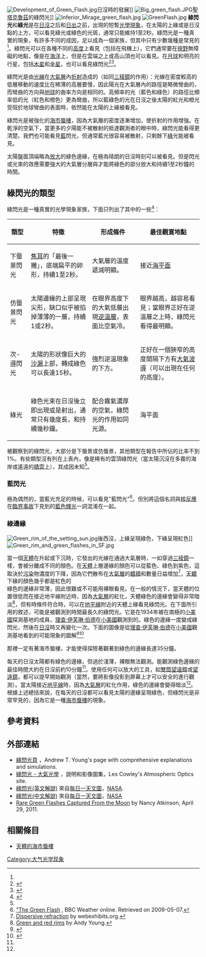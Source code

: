 [[Image:Development_of_Green_Flash.jpg|thumb]]日沒時的發展]]
[[Image:Big_green_flash.JPG|thumb]][[聖塔克魯茲_(加利福尼亞州)|聖塔克魯茲]]的綠閃光]]
[[Image:Inferior_Mirage_green_flash.jpg|thumb]]
[[Image:GreenFlash.jpg|thumb]]
'''綠閃光'''和'''綠光'''是在[[日沒|日沒]]之后和[[日出|日出]]之前，出現的短暫[[光學現象|光學現象]]，在太陽的上緣或是日沒點的上方，可以看見綠光或綠色的光斑，通常只能維持1至2秒。綠閃光是一種真實的現象，有許多不同的成因，足以成為一個家族，但其中只有少數幾種是常見的<ref name="young"/>。綠閃光可以在各種不同的[[高度|高度]]上看見（包括在飛機上），它們通常要在[[視野|視野]]無障礙的地點，像是在[[海洋|海洋]]上，但是在雲端之上或高山頂也可以看見。在[[月球|月球]]和明亮的行星，包括[[木星|木星]]和[[金星|金星]]，也可以看見綠閃光<ref>{{cite web|last=Nave|first=C.R.|title=Red Sunset, Green Flash|url=http://hyperphysics.phy-astr.gsu.edu/hbase/atmos/redsun.html|work=Georgia State University|publisher=HyperPhysics|accessdate=2010-08-11|archive-date=2015-05-06|archive-url=https://web.archive.org/web/20150506080535/http://hyperphysics.phy-astr.gsu.edu/hbase/atmos/redsun.html|dead-url=no}}</ref><ref>{{cite journal|last=O'Connell|first=D.J.K.|title=The green flash and other low sun phenomena|journal=Castel Gandolfo: Vatican Observatory, Ricerche Astronomiche|date=1958|year=1958|volume=4|page=7/192|url=http://articles.adsabs.harvard.edu//full/1958RA......4.....O/0000003.000.html|publisher=Harvard|access-date=2010-10-07|archive-date=2011-06-29|archive-url=https://web.archive.org/web/20110629185818/http://articles.adsabs.harvard.edu//full/1958RA......4.....O/0000003.000.html|dead-url=no}}</ref>。

綠閃光是由[[光線|光線]]在[[地球大氣層|大氣層]]內[[折射|折射]]造成的（如同[[三稜鏡|三稜鏡]]的作用）：光線在密度較高的低層移動的速度比在稀薄的高層要慢，因此陽光在大氣層內的路徑是略微彎曲的，而彎曲的方向與[[地球|地球]]的曲率方向是相同的。高頻率的光（藍色和綠色）的路徑比頻率低的光（紅色和橙色）更為彎曲，所以藍綠色的光在日沒之後太陽的紅光和橙光受阻於地球彎曲的表面時，依然能在太陽的上緣被看見。

綠閃光是被強化的[[天體的海市蜃樓|海市蜃樓]]，因為大氣層的密度逐漸增加，使折射的作用增強。在乾淨的空氣下，當更多的夕陽能不被散射的抵達觀測者的眼中時，綠閃光能看得更清楚。我們也可能看見[[藍色|藍]]閃光，但通常藍光很容易被散射，只剩餘下[[綠色|綠]]光能被看見。

太陽盤面頂端略為[[放大|放大]]的綠色邊緣，在極為晴朗的日沒時刻可以被看見。但是閃光或光束的效應需要強大的大氣層分層與才能將綠色的部分放大和持續1至2秒鐘的時間。

== 綠閃光的類型 ==
綠閃光是一種真實的光學現象家族，下面只列出了其中的一些<ref name="young">{{cite news | author=Young, A. | url=http://mintaka.sdsu.edu/GF/papers/Zenit/glance.html | title=Green flashes at a glance | year=2006 | work=San Diego State University page | accessdate=2009-03-05 | archive-date=2015-03-02 | archive-url=https://web.archive.org/web/20150302210415/http://mintaka.sdsu.edu/GF/papers/Zenit/glance.html | dead-url=no }}</ref>：
{{clear}}

{| class="wikitable"
|-
! 類型 !! 特徵 !! 形成條件 !! 最佳觀賞地點
|- style="background:mintcream"
|下蜃景閃光 || [[詹姆斯·焦耳#分子運動論|焦耳]]的「最後一撇」，底端扁平的卵形，持續1至2秒。 || 大氣層的溫度遞減明顯。 || 接近[[海平面|海平面]]
|-
|仿蜃景閃光||太陽邊緣的上部呈現尖形，缺口似乎被掐掉薄薄的一層，持續1或2秒。|| 在眼界高度下的大氣低層出現[[逆溫層|逆溫層]]，表面比空氣冷。 || 眼界越高，越容易看見；當眼界正好在逆溫層之上時，綠閃光看得最明顯。
|- style="background:mintcream"
| 次-[[大氣波導|導]]閃光 ||太陽的形狀像巨大的[[沙漏|沙漏]]上部，轉成綠色可以長達15秒。|| 強烈逆溫現象的下方。|| 正好在一個狹窄的高度間隔下方有[[大氣波導|大氣波導]]（可以出現在任何的高度）。
|-
| 綠光 || 綠色光束在日沒後立即出現或是射出，通常只有幾度長，和持續幾秒鐘。||配合霧氣濃厚的空氣，綠閃光的作用如同光源。|| 海平面
|}

被觀察到的綠閃光，大部分是下蜃景或仿蜃景，其他類型在報告中所佔的比率不到1%。有些類型沒有列在上表內，像是稀有的雲頂綠閃光（當太陽沉沒在多霧的海岸或遙遠的[[積雲|積雲]]上），其成因未知<ref name="young" />。

=== 藍閃光 ===
極為偶然的，當藍光充足的時候，可以看見"藍閃光"<ref name="bbc">[http://www.bbc.co.uk/weather/features/understanding/greenflash.shtml "The Green Flash] {{Wayback|url=http://www.bbc.co.uk/weather/features/understanding/greenflash.shtml |date=20081216135504 }}, BBC Weather online. Retrieved on 2009-05-07.</ref>。但別將這個名詞與[[核反應|核反應]]在[[臨界事故|臨界事故]]下見到的[[藍色輝光|藍色輝光]]一詞混淆在一起。

=== 綠邊緣 ===
[[Image:Green_rim_of_the_setting_sun.jpg|thumb]]後西沒，上緣呈現綠色，下緣呈現紅色]]
[[Image:Green_rim_and_green_flashes_in_SF.jpg|thumb]]

當一個[[天體|天體]]在升起或下沉時，它發出的光線在通過大氣層時，一如穿過[[三稜鏡|三稜鏡]]一樣，會被分離成不同的顏色。在[[天體|天體]]上層邊緣的顏色可以從藍色、綠色到紫色，這取決於[[大氣污染|污染]]物濃度的下降，因為它們散布在[[大氣層|大氣層]]的[[體積|體積]]和數量日益增加<ref name="Dispersive refraction ">[http://www.webexhibits.org/causesofcolor/13B.html Dispersive refraction] {{Wayback|url=http://www.webexhibits.org/causesofcolor/13B.html |date=20100625220821 }} by webexhibits.org.</ref>，[[天體|天體]]下緣的顏色幾乎都是紅色的<br />綠色的邊緣非常薄，因此很難或不可能用裸眼看見。在一般的情況下，當天體的位置很低而在接近地平線附近時，因為[[大氣層|大氣層]]的紅化，天體綠色的邊緣會變得非常暗淡<ref name="Green and red rims">[http://mintaka.sdsu.edu/GF/explain/simulations/std/rims.html Green and red rims] {{Wayback|url=http://mintaka.sdsu.edu/GF/explain/simulations/std/rims.html |date=20081216135454 }} by Andy Young.</ref>，但有時條件符合時，可以在[[地平線|地平線]]附近的天體上緣看見綠閃光。在下面所引用的敘述，可能是被觀測到時間最長久的綠閃光。它是在1934年被在南極的[[小美國|小美國]]探測基地的成員，[[理查·伊芙琳·伯德|理查·伊芙琳·伯德]]在[[小美國|小美國]]觀測到的。綠色的邊緣一度變成綠閃光，然後在[[日沒|日沒]]時又再變化一次。下面的圖像是從[[理查·伊芙琳·伯德|理查·伊芙琳·伯德]]在[[小美國|小美國]]觀測基地看到的可能現象的圖解<ref name=" `Green Flash' blaze in sky at Little America">{{cite book | title=San Francisco Chronicle| last= Owen| first=R| year=1929| page=5}}</ref><ref name="Annotated bibliography of mirages, green flashes, atmospheric refraction, etc.">{{cite book| title=Annotated bibliography of mirages, green flashes, atmospheric refraction, etc.| last=Andrew| first=Young| url=http://mintaka.sdsu.edu/GF/bibliog/bibliog.html| access-date=2010-01-03| archive-date=2011-03-09| archive-url=https://web.archive.org/web/20110309012628/http://mintaka.sdsu.edu/GF/bibliog/bibliog.html| dead-url=no}}</ref>{{clear}}{{Cquote|見到了半個小時。當目光轉向南方，在表面出現了一個高峰，他們看到了一個很小但燦爛的綠色斑點，掛在位於地平天際線的太陽上緣最後一束陽光之上。它明顯的持續了一段長度的時間，至少有幾秒鐘，然後在消失不久之後又再度出現。雖然，它在地平線上依然會被短暫的打斷，但總共持續了35分鐘。當它消失的瞬間，似乎有個小小的噴出物被關閉，不同的天色造成表面被隔開。即使頭只向上移動幾英吋，它都會從消失又再次出現，最終還是從視野中消失了，它似乎可以如同天線的延伸，從第一次出現的地方重複的向上攀爬。}}

那裡一定有著海市蜃樓，才能使得探險著觀著到綠色的邊緣長達35分鐘。

每天的日沒太陽都有綠色的邊緣，但過於淺薄，裸眼無法觀測。能觀測綠色邊緣的最佳時間大約在日沒前約10分鐘<ref name="Green and red rims"/>。使用任何可以放大的工具，如[[雙筒望遠鏡|雙筒望遠鏡]]或[[望遠鏡|望遠鏡]]，都可以提早開始觀測（當然，要將影像投影到屏幕上才可以安全的進行觀測）。當太陽接近[[地平線|地平線]]時，因為[[大氣層|大氣層]]的紅化作用，綠色的邊緣會變得暗淡<ref name="Green and red rims"/>。根據上述總括來說，在每天的日沒都可以看見太陽的邊緣呈現綠色，但綠閃光是非常罕見的，因為它是一種[[天體的海市蜃樓|海市蜃樓]]的現象。

==參考資料==
{{reflist}}

==外部連結==
{{commons category|Green flash phenomena}}
*[http://mintaka.sdsu.edu/GF/index.html 綠閃光頁] {{Wayback|url=http://mintaka.sdsu.edu/GF/index.html |date=20040603092255 }}，Andrew T. Young's page with comprehensive explanations and simulations.
*[http://www.atoptics.co.uk/atoptics/gf1.htm 綠閃光 - 大氣光學] {{WebCite|url=https://www.webcitation.org/6BcdgAhfm?url=http://www.atoptics.co.uk/atoptics/gf1.htm |date=20121023061915 |dateformat=iso }}，說明和影像圖集，Les Cowley's Atmospheric Optics site.
*[http://antwrp.gsfc.nasa.gov/apod/ap040321.html 綠閃光(英文解說)] {{Wayback|url=http://antwrp.gsfc.nasa.gov/apod/ap040321.html |date=20090825124646 }} 來自[[每日一天文圖|每日一天文圖]]，[[NASA|NASA]].
*[https://web.archive.org/web/20110104125759/http://www.phys.ncku.edu.tw/~astrolab/mirrors/apod/ap040321.html 綠閃光(中文解說)] 來自[[每日一天文圖|每日一天文圖]]，[[NASA|NASA]]
*[http://www.universetoday.com/85276/rare-green-flashes-captured-from-the-moon/ Rare Green Flashes Captured From the Moon] {{Wayback|url=http://www.universetoday.com/85276/rare-green-flashes-captured-from-the-moon/ |date=20110502214455 }} by Nancy Atkinson, April 29, 2011.

==相關條目==
*[[天體的海市蜃樓|天體的海市蜃樓]]

{{光学}}

[[Category:大气光学现象|Category:大气光学现象]]